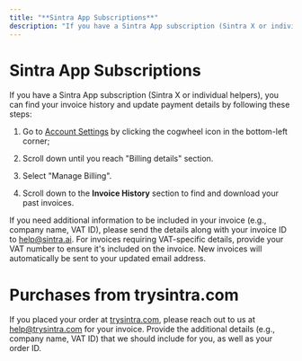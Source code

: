 ```yaml
---
title: "**Sintra App Subscriptions**"
description: "If you have a Sintra App subscription (Sintra X or individual helpers), you can find your invoice history and update payment details by following these steps:"
---
```


# **Sintra App Subscriptions**

If you have a Sintra App subscription (Sintra X or individual helpers), you can find your invoice history and update payment details by following these steps:

  1. Go to [Account Settings](https://app.sintra.ai/account) by clicking the cogwheel icon in the bottom-left corner;

  2. Scroll down until you reach "Billing details" section.

  3. Select "Manage Billing".

  4. Scroll down to the **Invoice History** section to find and download your past invoices.




If you need additional information to be included in your invoice (e.g., company name, VAT ID), please send the details along with your invoice ID to [help@sintra.ai](mailto:help@sintra.ai). For invoices requiring VAT-specific details, provide your VAT number to ensure it's included on the invoice. New invoices will automatically be sent to your updated email address.

# **Purchases from trysintra.com**

If you placed your order at [trysintra.com](https://trysintra.com), please reach out to us at [help@trysintra.com](mailto:help@trysintra.com) for your invoice. Provide the additional details (e.g., company name, VAT ID) that we should include for you, as well as your order ID.